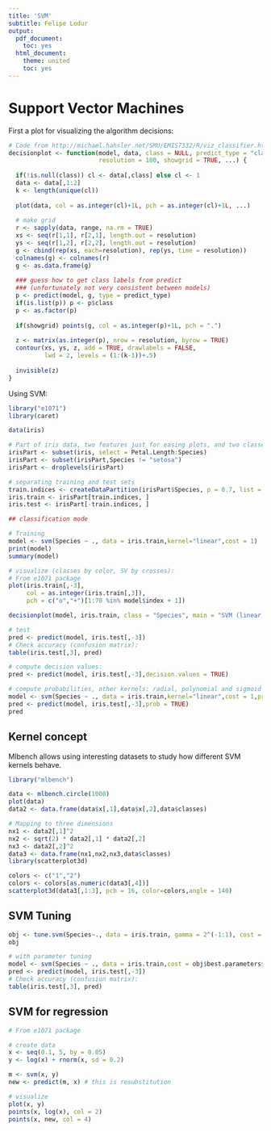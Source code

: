 ---
title: 'SVM'
subtitle: Felipe Lodur
output:
  pdf_document:
    toc: yes
  html_document:
    theme: united
    toc: yes
---



# Support Vector Machines

First a plot for visualizing the algorithm decisions:

```{r}
# Code from http://michael.hahsler.net/SMU/EMIS7332/R/viz_classifier.html
decisionplot <- function(model, data, class = NULL, predict_type = "class",
                         resolution = 100, showgrid = TRUE, ...) {
  
  if(!is.null(class)) cl <- data[,class] else cl <- 1
  data <- data[,1:2]
  k <- length(unique(cl))
  
  plot(data, col = as.integer(cl)+1L, pch = as.integer(cl)+1L, ...)
  
  # make grid
  r <- sapply(data, range, na.rm = TRUE)
  xs <- seq(r[1,1], r[2,1], length.out = resolution)
  ys <- seq(r[1,2], r[2,2], length.out = resolution)
  g <- cbind(rep(xs, each=resolution), rep(ys, time = resolution))
  colnames(g) <- colnames(r)
  g <- as.data.frame(g)
  
  ### guess how to get class labels from predict
  ### (unfortunately not very consistent between models)
  p <- predict(model, g, type = predict_type)
  if(is.list(p)) p <- p$class
  p <- as.factor(p)
  
  if(showgrid) points(g, col = as.integer(p)+1L, pch = ".")
  
  z <- matrix(as.integer(p), nrow = resolution, byrow = TRUE)
  contour(xs, ys, z, add = TRUE, drawlabels = FALSE,
          lwd = 2, levels = (1:(k-1))+.5)
  
  invisible(z)
}
```

Using SVM:

```{r}
library("e1071")
library(caret)

data(iris)

# Part of iris data, two features just for easing plots, and two classes
irisPart <- subset(iris, select = Petal.Length:Species)
irisPart <- subset(irisPart,Species != "setosa")
irisPart <- droplevels(irisPart)

# separating training and test sets
train.indices <- createDataPartition(irisPart$Species, p = 0.7, list = FALSE)
iris.train <- irisPart[train.indices, ]
iris.test <- irisPart[-train.indices, ]

## classification mode

# Training
model <- svm(Species ~ ., data = iris.train,kernel="linear",cost = 1)
print(model)
summary(model)

# visualize (classes by color, SV by crosses):
# From e1071 package
plot(iris.train[,-3],
     col = as.integer(iris.train[,3]),
     pch = c("o","+")[1:70 %in% model$index + 1])

decisionplot(model, iris.train, class = "Species", main = "SVM (linear)")

# test 
pred <- predict(model, iris.test[,-3])
# Check accuracy (confusion matrix):
table(iris.test[,3], pred)

# compute decision values:
pred <- predict(model, iris.test[,-3],decision.values = TRUE)

# compute probabilities, other kernels: radial, polynomial and sigmoid
model <- svm(Species ~ ., data = iris.train,kernel="linear",cost = 1,probability=TRUE)
pred <- predict(model, iris.test[,-3],prob = TRUE)
pred
```

## Kernel concept

Mlbench allows using interesting datasets to study how different SVM kernels behave.

```{r}
library("mlbench")

data <- mlbench.circle(1000)
plot(data)
data2 <- data.frame(data$x[,1],data$x[,2],data$classes)

# Mapping to three dimensions
nx1 <- data2[,1]^2
nx2 <- sqrt(2) * data2[,1] * data2[,2]
nx3 <- data2[,2]^2
data3 <- data.frame(nx1,nx2,nx3,data$classes)
library(scatterplot3d)

colors <- c("1","2")
colors <- colors[as.numeric(data3[,4])]
scatterplot3d(data3[,1:3], pch = 16, color=colors,angle = 140)
```

## SVM Tuning

```{r}
obj <- tune.svm(Species~., data = iris.train, gamma = 2^(-1:1), cost = 2^(2:4))
obj

# with parameter tuning
model <- svm(Species ~ ., data = iris.train,cost = obj$best.parameters$cost,gamma=obj$best.parameters$gamma)
pred <- predict(model, iris.test[,-3])
# Check accuracy (confusion matrix):
table(iris.test[,3], pred)
```


## SVM for regression

```{r}
# From e1071 package

# create data
x <- seq(0.1, 5, by = 0.05)
y <- log(x) + rnorm(x, sd = 0.2)

m <- svm(x, y)
new <- predict(m, x) # this is resubstitution

# visualize
plot(x, y)
points(x, log(x), col = 2)
points(x, new, col = 4)
```